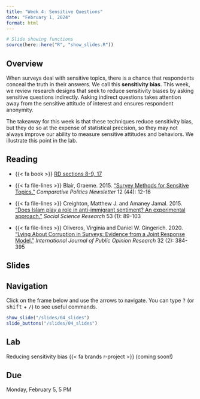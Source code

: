 ```yaml
---
title: "Week 4: Sensitive Questions"
date: "February 1, 2024"
format: html
---
```



```r
# Slide showing functions
source(here::here("R", "show_slides.R"))
```

## Overview

When surveys deal with sensitive topics, there is a chance that respondents conceal the truth in their answers. We call this **sensitivity bias**. This week, we review research designs that seek to reduce sensitivity biases by asking sensitive questions indirectly. Asking indirect questions takes attention away from the sensitive attitude of interest and ensures respondent anonymity.

The takeaway for this week is that these techniques reduce sensitivity bias, but they do so at the expense of statistical precision, so they may not always improve our ability to measure sensitive attitudes and behaviors. We illustrate this point in the lab.


## Reading

- {{< fa book >}} [RD sections 8-9, 17](https://book.declaredesign.org/declaration-diagnosis-redesign/crafting-data-strategy.html) 

- {{< fa file-lines >}} Blair, Graeme. 2015. ["Survey Methods for Sensitive Topics."](https://graemeblair.com/papers/sensitive.pdf) *Comparative Politics Newsletter* 12 (44): 12-16

- {{< fa file-lines >}} Creighton, Matthew J. and Amaney Jamal. 2015. [“Does Islam play a role in anti-immigrant sentiment? An experimental approach.”](https://doi.org/10.1016/j.ssresearch.2015.04.001) *Social Science Research* 53 (1): 89-103

- {{< fa file-lines >}} Oliveros, Virginia and Daniel W. Gingerich. 2020. [“Lying About Corruption in Surveys: Evidence from a Joint Response Model.”](https://doi.org/10.1093/ijpor/edz019) *International Journal of Public Opinion Research* 32 (2): 384-395


## Slides

::: {.callout-tip}
## Navigation

Click on the frame below and use the arrows to navigate. You can type <kbd class="text-info">?</kbd> (or <kbd class="text-info">shift</kbd> + <kbd class="text-info">/</kbd>) to see useful commands.
:::

```r
show_slide("/slides/04_slides")
slide_buttons("/slides/04_slides")
```


## Lab

Reducing sensitivity bias {{< fa brands r-project >}} (coming soon!)

::: {.callout-warning}
## Due

Monday, February 5, 5 PM
:::

